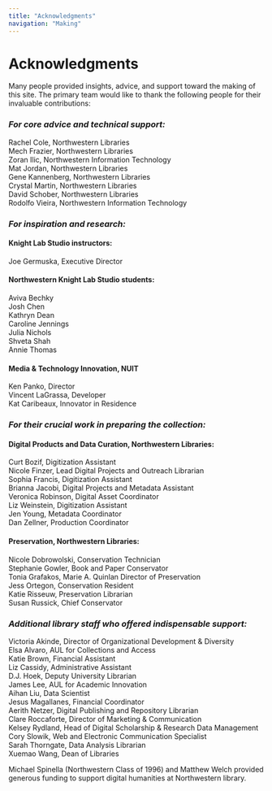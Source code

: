 ```yaml
---
title: "Acknowledgments"
navigation: "Making"
---
```


# Acknowledgments

Many people provided insights, advice, and support toward the making of this site. The primary team would like to thank the following people for their invaluable contributions:
<h3><i>For core advice and technical support:</i></h3>
Rachel Cole, Northwestern Libraries<br/>
Mech Frazier, Northwestern Libraries<br/>
Zoran Ilic, Northwestern Information Technology<br/>
Mat Jordan, Northwestern Libraries<br/>
Gene Kannenberg, Northwestern Libraries<br/>
Crystal Martin, Northwestern Libraries<br/>
David Schober, Northwestern Libraries<br/>
Rodolfo Vieira, Northwestern Information Technology<br/>

<h3><i>For inspiration and research:</i></h3>
<h4>Knight Lab Studio instructors:</h4>
Joe Germuska, Executive Director<br/>
<h4>Northwestern Knight Lab Studio students:</h4>
Aviva Bechky<br/>
Josh Chen<br/>
Kathryn Dean<br/>
Caroline Jennings<br/>
Julia Nichols<br/>
Shveta Shah<br/>
Annie Thomas<br/>
<h4>Media & Technology Innovation, NUIT</h4>
Ken Panko, Director<br/>
Vincent LaGrassa, Developer<br/>
Kat Caribeaux, Innovator in Residence<br/>

<h3><i>For their crucial work in preparing the collection:</i></h3>
<h4>Digital Products and Data Curation, Northwestern Libraries:</h4>
Curt Bozif, Digitization Assistant<br/>
Nicole Finzer, Lead Digital Projects and Outreach Librarian<br/>
Sophia Francis, Digitization Assistant<br/>
Brianna Jacobi, Digital Projects and Metadata Assistant<br/>
Veronica Robinson, Digital Asset Coordinator<br/>
Liz Weinstein, Digitization Assistant<br/>
Jen Young, Metadata Coordinator<br/>
Dan Zellner, Production Coordinator<br/>
<h4>Preservation, Northwestern Libraries:</h4>
Nicole Dobrowolski, Conservation Technician<br/>
Stephanie Gowler, Book and Paper Conservator<br/>
Tonia Grafakos, Marie A. Quinlan Director of Preservation<br/>
Jess Ortegon, Conservation Resident<br/>
Katie Risseuw, Preservation Librarian<br/>
Susan Russick, Chief Conservator<br/>

<h3><i>Additional library staff who offered indispensable support:</i></h3>
Victoria Akinde, Director of Organizational Development & Diversity<br/>
Elsa Alvaro, AUL for Collections and Access<br/>
Katie Brown, Financial Assistant<br/>
Liz Cassidy, Administrative Assistant<br/>
D.J. Hoek, Deputy University Librarian<br/>
James Lee, AUL for Academic Innovation<br/>
Aihan Liu, Data Scientist<br/>
Jesus Magallanes, Financial Coordinator<br/>
Aerith Netzer, Digital Publishing and Repository Librarian<br/>
Clare Roccaforte, Director of Marketing & Communication<br/>
Kelsey Rydland, Head of Digital Scholarship & Research Data Management<br/>
Cory Slowik, Web and Electronic Communication Specialist<br/>
Sarah Thorngate, Data Analysis Librarian<br/>
Xuemao Wang, Dean of Libraries<br/>

Michael Spinella (Northwestern Class of 1996) and Matthew Welch provided generous funding to support digital humanities at Northwestern library.

